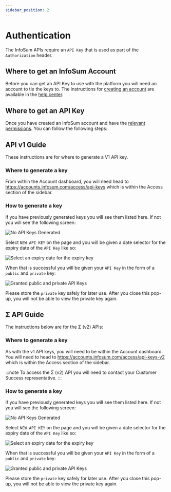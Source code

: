 ```yaml
---
sidebar_position: 2
---
```


# Authentication

The InfoSum APIs require an `API Key` that is used as part of the `Authorization` header.

## Where to get an InfoSum Account

Before you can get an API Key to use with the platform you will need an account to tie the keys to. The instructions for [creating an account](https://support.infosum.com/hc/en-us/articles/360018968178-Creating-an-account) are available in the [help center](https://support.infosum.com/hc/en-us/articles/360018968178-Creating-an-account).

## Where to get an API Key

Once you have created an InfoSum account and have the [relevant permissions](https://support.infosum.com/hc/en-us/articles/360019049798-Permissions-overview). You can follow the following steps:

<Tabs>
  <TabItem value="v1" label="API v1">

## API v1 Guide

These instructions are for where to generate a V1 API key.

### Where to generate a key

From within the Account dashboard, you will need head to https://accounts.infosum.com/access/api-keys which is within the Access section of the sidebar.

### How to generate a key

If you have previously generated keys you will see them listed here. If not you will see the following screen:

![No API Keys Generated](/img/authentication/no-api-keys.png)

Select `NEW API KEY` on the page and you will be given a date selector for the expiry date of the `API Key` like so:

![Select an expiry date for the expiry key](/img/authentication/set-api-key-expiry.png)

When that is successful you will be given your `API Key` in the form of a `public` and `private` key:

![Granted public and private API Keys](/img/authentication/granted-public-private-api-keys.png)

Please store the `private` key safely for later use. After you close this pop-up, you will not be able to view the private key again.

  </TabItem>
  <TabItem value="v2" label="Σ API" default>

## Σ API Guide

The instructions below are for the Σ (v2) APIs:

### Where to generate a key

As with the v1 API keys, you will need to be within the Account dashboard. You will need to head to https://accounts.infosum.com/access/api-keys-v2 which is within the Access section of the sidebar.

:::note
To access the Σ (v2) API you will need to contact your Customer Success representative.
:::

### How to generate a key

If you have previously generated keys you will see them listed here. If not you will see the following screen:

![No API Keys Generated](/img/authentication/no-api-keys-v2.png)

Select `NEW API KEY` on the page and you will be given a date selector for the expiry date of the `API Key` like so:

![Select an expiry date for the expiry key](/img/authentication/set-api-key-expiry-v2.png)

When that is successful you will be given your `API Key` in the form of a `public` and `private` key:

![Granted public and private API Keys](/img/authentication/granted-public-private-api-keys-v2.png)

Please store the `private` key safely for later use. After you close this pop-up, you will not be able to view the private key again.

  </TabItem>
</Tabs>